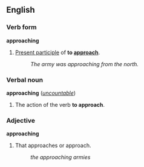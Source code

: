 ==English==
=== Verb form ===
'''approaching'''

#[[Present participle]] of '''to [[approach]]'''.
#:''The army was approaching from the north.''

===Verbal noun===
'''approaching''' (''[[uncountable]]'')

#The action of the verb '''to approach'''.

===Adjective===
'''approaching'''

#That approaches or approach.
#:''the approaching armies''